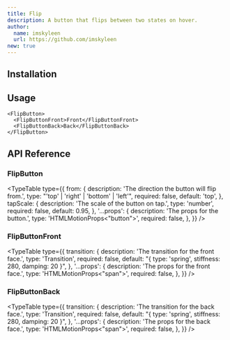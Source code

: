 ```yaml
---
title: Flip
description: A button that flips between two states on hover.
author:
  name: imskyleen
  url: https://github.com/imskyleen
new: true
---
```


<ComponentPreview name="demo-primitives-buttons-flip" />

## Installation

<ComponentInstallation name="primitives-buttons-flip" />

## Usage

```tsx
<FlipButton>
  <FlipButtonFront>Front</FlipButtonFront>
  <FlipButtonBack>Back</FlipButtonBack>
</FlipButton>
```

## API Reference

### FlipButton

<TypeTable
  type={{
    from: {
      description: 'The direction the button will flip from.',
      type: "'top' | 'right' | 'bottom' | 'left'",
      required: false,
      default: 'top',
    },
    tapScale: {
      description: 'The scale of the button on tap.',
      type: 'number',
      required: false,
      default: 0.95,
    },
    '...props': {
      description: 'The props for the button.',
      type: 'HTMLMotionProps<"button">',
      required: false,
    },
  }}
/>

### FlipButtonFront

<TypeTable
  type={{
    transition: {
      description: 'The transition for the front face.',
      type: 'Transition',
      required: false,
      default: "{ type: 'spring', stiffness: 280, damping: 20 }",
    },
    '...props': {
      description: 'The props for the front face.',
      type: 'HTMLMotionProps<"span">',
      required: false,
    },
  }}
/>

### FlipButtonBack

<TypeTable
  type={{
    transition: {
      description: 'The transition for the back face.',
      type: 'Transition',
      required: false,
      default: "{ type: 'spring', stiffness: 280, damping: 20 }",
    },
    '...props': {
      description: 'The props for the back face.',
      type: 'HTMLMotionProps<"span">',
      required: false,
    },
  }}
/>
